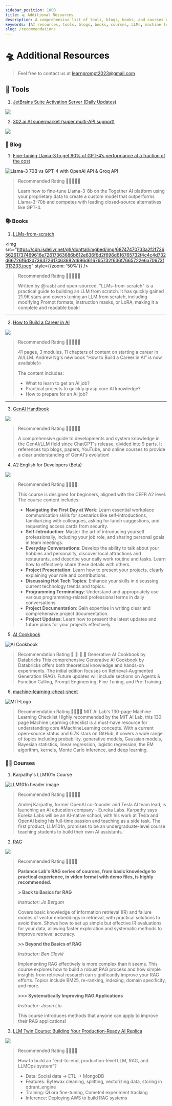 ```yaml
---
sidebar_position: 1000
title: 🛸 Additional Resources
description: A comprehensive list of tools, blogs, books, and courses related to AI and LLMs, with recommendations and reviews.
keywords: [AI resources, tools, blogs, books, courses, LLMs, machine learning]
slug: /recommendations
---
```


# 🛸 Additional Resources

> Feel free to contact us at learnprompt2023@gmail.com

## 🧰 Tools

1. [JetBrains Suite Activation Server (Daily Updates)](https://jetbrains.asiones.com/?utm_source=Newsletter&utm_medium=social&utm_campaign=ai-resource-recommendation)

![](https://cdn.jsdelivr.net/gh/donttal/imgbed/img/GS-Nr25bIAQsJcX.jpeg)

2. [302.ai AI supermarket (super multi-API support)](https://carlai-all.tools302.com?region=1&confirm=true&pwd=9433)

![](https://cdn.jsdelivr.net/gh/donttal/imgbed/img/302ai.png)

### 📙 Blog

1. [Fine-tuning Llama-3 to get 90% of GPT-4’s performance at a fraction of the cost](https://www.together.ai/blog/finetuning/?utm_source=Newsletter&utm_medium=social&utm_campaign=ai-resource-recommendation)

![Llama-3 70B vs GPT-4 with OpenAI API & Groq API](https://cdn.jsdelivr.net/gh/donttal/imgbed/img/maxresdefault-20240721144607191.jpg)

> Recommended Rating 🌟🌟🌟🌟🌟
>
> Learn how to fine-tune Llama-3-8b on the Together AI platform using your proprietary data to create a custom model that outperforms Llama-3-70b and competes with leading closed-source alternatives like GPT-4.

### 📚 Books

1. [LLMs-from-scratch](https://github.com/rasbt/LLMs-from-scratch/?utm_source=Newsletter&utm_medium=social&utm_campaign=ai-resource-recommendation)

<img src="https://cdn.jsdelivr.net/gh/donttal/imgbed/img/68747470733a2f2f73656261737469616e72617363686b612e636f6d2f696d616765732f4c4c4d732d66726f6d2d736372617463682d696d616765732f636f7665722e6a70673f313233.jpeg" style={{zoom: '50%'}} />

> Recommended Rating 🌟🌟🌟🌟🌟
>
> Written by @rasbt and open-sourced, "LLMs-from-scratch" is a practical guide to building an LLM from scratch. It has quickly gained 21.9K stars and covers tuning an LLM from scratch, including modifying Prompt formats, instruction masks, or LoRA, making it a complete and readable book!

----

2. [How to Build a Career in AI](https://wordpress.deeplearning.ai/wp-content/uploads/2022/10/eBook-How-to-Build-a-Career-in-AI.pdf/)

![](https://cdn.jsdelivr.net/gh/donttal/imgbed/img/GSIyuuqbgAEF2A_.jpeg)

> Recommended Rating 🌟🌟🌟🌟🌟
>
> 41 pages, 3 modules, 11 chapters of content on starting a career in AI/LLM. Andrew Ng's new book "How to Build a Career in AI" is now available!🔥
>
> The content includes:
> - What to learn to get an AI job?
> - Practical projects to quickly grasp core AI knowledge?
> - How to prepare for an AI job?

------

3. [GenAI Handbook](https://genai-handbook.github.io/?utm_source=Newsletter&utm_medium=social&utm_campaign=ai-resource-recommendation)

![](https://cdn.jsdelivr.net/gh/donttal/imgbed/img/GQWzz3qaEAEPkyR.jpeg)

> Recommended Rating 🌟🌟🌟🌟🌟
>
> A comprehensive guide to developments and system knowledge in the GenAI/LLM field since ChatGPT's release, divided into 9 parts. It references top blogs, papers, YouTube, and online courses to provide a clear understanding of GenAI's evolution!

4. A2 English for Developers (Beta)

![](https://cdn.jsdelivr.net/gh/donttal/imgbed/img/GTQcVirWIAAoicJ.png)

> Recommended Rating 🌟🌟🌟🌟
>
> This course is designed for beginners, aligned with the CEFR A2 level. The course content includes:
>
> - **Navigating the First Day at Work**: Learn essential workplace communication skills for scenarios like self-introductions, familiarizing with colleagues, asking for lunch suggestions, and requesting access cards from security.
> - **Self-Introduction**: Master the art of introducing yourself professionally, including your job role, and sharing personal goals in team meetings.
> - **Everyday Conversations**: Develop the ability to talk about your hobbies and personality, discover local attractions and restaurants, and describe your daily work routine and tasks. Learn how to effectively share these details with others.
> - **Project Presentation**: Learn how to present your projects, clearly explaining your role and contributions.
> - **Discussing Hot Tech Topics**: Enhance your skills in discussing current technology trends and topics.
> - **Programming Terminology**: Understand and appropriately use various programming-related professional terms in daily conversations.
> - **Project Documentation**: Gain expertise in writing clear and comprehensive project documentation.
> - **Project Updates**: Learn how to present the latest updates and future plans for your projects effectively.

5. [AI Cookbook](https://ai-cookbook.io/)

![AI Cookbook](https://cdn.jsdelivr.net/gh/donttal/imgbed/img/GTiFtatbMAAq0fX.jpeg)

> Recommendation Rating 🌟 🌟 🌟 🌟
> Generative AI Cookbook by Databricks
> This comprehensive Generative AI Cookbook by Databricks offers both theoretical knowledge and hands-on experiments. The initial edition focuses on Retrieval-Augmented Generation (RAG). 
> Future updates will include sections on Agents & Function Calling, Prompt Engineering, Fine Tuning, and Pre-Training.

6. [machine-learning-cheat-sheet](https://github.com/soulmachine/machine-learning-cheat-sheet)

![MIT-Logo](https://cdn.jsdelivr.net/gh/donttal/imgbed/img/MIT-Logo.png)

> Recommendation Rating 🌟🌟🌟🌟
> MIT AI Lab's 130-page Machine Learning Checklist
> Highly recommended by the MIT AI Lab, this 130-page Machine Learning checklist is a must-have resource for understanding core #MachineLearning concepts. 
> With a current open-source status and 6.7K stars on GitHub, it covers a wide range of topics including probability, generative models, Gaussian models, Bayesian statistics, linear regression, logistic regression, the EM algorithm, kernels, Monte Carlo inference, and deep learning.


### 🧑‍🏫 Courses

1. Karpathy's LLM101n Course

![LLM101n header image](https://cdn.jsdelivr.net/gh/donttal/imgbed/img/llm101n.jpg)

> Recommended Rating 🌟🌟🌟🌟🌟
>
> Andrej Karpathy, former OpenAI co-founder and Tesla AI team lead, is launching an AI education company - Eureka Labs. Karpathy says Eureka Labs will be an AI-native school, with his work at Tesla and OpenAI being his full-time passion and teaching as a side task. The first product, LLM101n, promises to be an undergraduate-level course teaching students to build their own AI assistants.

2. [RAG](https://parlance-labs.com/education/rag/?utm_source=Newsletter&utm_medium=social&utm_campaign=ai-resource-recommendation)

![](https://cdn.jsdelivr.net/gh/donttal/imgbed/img/GSPs_50agAE9xBR.jpeg)

> Recommended Rating 🌟🌟🌟🌟
>
> **Parlance Lab's RAG series of courses, from basic knowledge to practical experience, in video format with demo files, is highly recommended.**
>
> **> Back to Basics for RAG**
>
> *Instructor: Jo Bergum*
>
> Covers basic knowledge of information retrieval (IR) and failure modes of vector embeddings in retrieval, with practical solutions to avoid them. Shows how to set up simple but effective IR evaluations for your data, allowing faster exploration and systematic methods to improve retrieval accuracy.
>
> **>> Beyond the Basics of RAG**
>
> *Instructor: Ben Clavié*
>
> Implementing RAG effectively is more complex than it seems. This course explores how to build a robust RAG process and how simple insights from retrieval research can significantly improve your RAG efforts. Topics include BM25, re-ranking, indexing, domain specificity, and more.
>
> **>>> Systematically Improving RAG Applications**
>
> *Instructor: Jason Liu*
>
> This course introduces methods that anyone can apply to improve their RAG applications!

3. [LLM Twin Course: Building Your Production-Ready AI Replica](https://github.com/decodingml/llm-twin-course?tab=readme-ov-file/?utm_source=Newsletter&utm_medium=social&utm_campaign=ai-resource-recommendation)

![](https://cdn.jsdelivr.net/gh/donttal/imgbed/img/GS2l4FZbgAABSxo.jpeg)

> Recommended Rating 🌟🌟🌟🌟
>
> How to build an "end-to-end, production-level LLM, RAG, and LLMOps system"?
>
> - Data: Social data -> ETL -> MongoDB
> - Features: Bytewax cleaning, splitting, vectorizing data, storing in qdrant_engine
> - Training: QLora fine-tuning, Cometml experiment tracking
> - Inference: Deploying AWS to build RAG systems

<ConfettiTrigger />